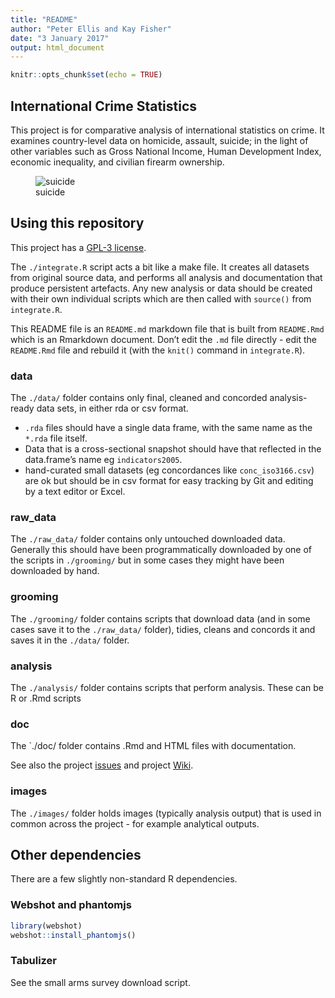 ```yaml
---
title: "README"
author: "Peter Ellis and Kay Fisher"
date: "3 January 2017"
output: html_document
---
```


```r
knitr::opts_chunk$set(echo = TRUE)
```

## International Crime Statistics

This project is for comparative analysis of international statistics on crime.  It examines country-level data on homicide, assault, suicide; in the light of other variables such as Gross National Income, Human Development Index, economic inequality, and civilian firearm ownership.

![suicide](/images/suicide-hdi-gini.png)

## Using this repository

This project has a [GPL-3 license](LICENSE).

The `./integrate.R` script acts a bit like a make file.  It creates all datasets from original source data, and performs all analysis and documentation that produce persistent artefacts.  Any new analysis or data should be created with their own individual scripts which are then called with `source()` from `integrate.R`.

This README file is an `README.md` markdown file that is built from `README.Rmd` which is an Rmarkdown document.  Don't edit the `.md` file directly - edit the `README.Rmd` file and rebuild it (with the `knit()` command in `integrate.R`).

### data
The `./data/` folder contains only final, cleaned and concorded analysis-ready data sets, in either rda or csv format.  

- `.rda` files should have a single data frame, with the same name as the `*.rda` file itself.
-  Data that is a cross-sectional snapshot should have that reflected in the data.frame's name eg `indicators2005`.
- hand-curated small datasets (eg concordances like `conc_iso3166.csv`) are ok but should be in csv format for easy tracking by Git and editing by a text editor or Excel.

### raw_data
The `./raw_data/` folder contains only untouched downloaded data.  Generally this should have been programmatically downloaded by one of the scripts in `./grooming/` but in some cases they might have been downloaded by hand.


### grooming
The `./grooming/` folder contains scripts that download data (and in some cases save it to the `./raw_data/` folder), tidies, cleans and concords it and saves it in the `./data/` folder.

### analysis
The `./analysis/` folder contains scripts that perform analysis.  These can be R or .Rmd scripts

### doc
The `./doc/ folder contains .Rmd and HTML files with documentation.

See also the project [issues](https://github.com/ellisp/international-crime-stats/issues) and project [Wiki](https://github.com/ellisp/international-crime-stats/wiki).

### images
The `./images/` folder holds images (typically analysis output) that is used in common across the project - for example analytical outputs.

## Other dependencies

There are a few slightly non-standard R dependencies.

### Webshot and phantomjs

```r
library(webshot)
webshot::install_phantomjs()
```

### Tabulizer

See the small arms survey download script.